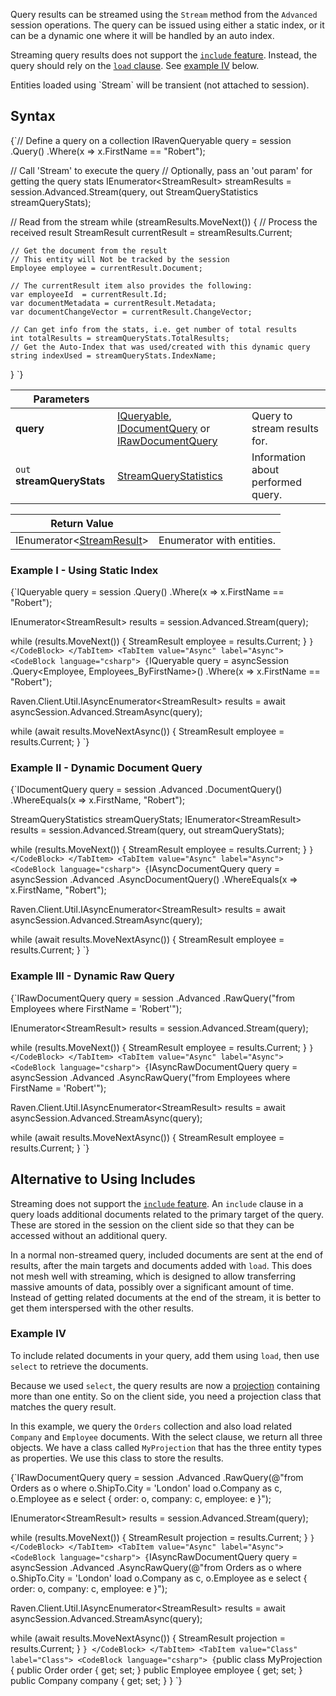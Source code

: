 
Query results can be streamed using the `Stream` method from the `Advanced` session operations. The query can be issued using either a static index, or it can be a dynamic one where it will be handled by an auto index.

Streaming query results does not support the [`include` feature](../../../client-api/how-to/handle-document-relationships.mdx#includes). 
Instead, the query should rely on the [`load` clause](../../../indexes/querying/what-is-rql.mdx#load). See 
[example IV](../../../client-api/session/querying/how-to-stream-query-results.mdx#example-iv) below.  

<Admonition type="info" title="">
Entities loaded using `Stream` will be transient (not attached to session).
</Admonition>

## Syntax

<TabItem value="stream_1" label="stream_1">
<CodeBlock language="csharp">
{`// Define a query on a collection
IRavenQueryable<Employee> query = session
    .Query<Employee>()
    .Where(x => x.FirstName == "Robert");

// Call 'Stream' to execute the query
// Optionally, pass an 'out param' for getting the query stats
IEnumerator<StreamResult<Employee>> streamResults = 
    session.Advanced.Stream(query, out StreamQueryStatistics streamQueryStats);

// Read from the stream
while (streamResults.MoveNext())
\{
    // Process the received result
    StreamResult<Employee> currentResult = streamResults.Current;
    
    // Get the document from the result
    // This entity will Not be tracked by the session
    Employee employee = currentResult.Document;
    
    // The currentResult item also provides the following:
    var employeeId  = currentResult.Id;
    var documentMetadata = currentResult.Metadata;
    var documentChangeVector = currentResult.ChangeVector;

    // Can get info from the stats, i.e. get number of total results
    int totalResults = streamQueryStats.TotalResults;
    // Get the Auto-Index that was used/created with this dynamic query
    string indexUsed = streamQueryStats.IndexName;
\}
`}
</CodeBlock>
</TabItem>

| Parameters | | |
| ------------- | ------------- | ----- |
| **query** | [IQueryable](../../../client-api/session/querying/how-to-query.mdx#sessionquery), [IDocumentQuery](../../../client-api/session/querying/how-to-query.mdx#sessionadvanceddocumentquery) or [IRawDocumentQuery](../../../client-api/session/querying/how-to-query.mdx#sessionadvancedrawquery) | Query to stream results for. |
| `out` **streamQueryStats** | [StreamQueryStatistics](../../../glossary/stream-query-statistics.mdx) | Information about performed query. |

| Return Value | |
| ------------- | ----- |
| IEnumerator&lt;[StreamResult](../../../glossary/stream-result.mdx)&gt; | Enumerator with entities. |

### Example I - Using Static Index

<Tabs groupId='languageSyntax'>
<TabItem value="Sync" label="Sync">
<CodeBlock language="csharp">
{`IQueryable<Employee> query = session
    .Query<Employee, Employees_ByFirstName>()
    .Where(x => x.FirstName == "Robert");

IEnumerator<StreamResult<Employee>> results = session.Advanced.Stream(query);

while (results.MoveNext())
{
    StreamResult<Employee> employee = results.Current;
}
`}
</CodeBlock>
</TabItem>
<TabItem value="Async" label="Async">
<CodeBlock language="csharp">
{`IQueryable<Employee> query = asyncSession
    .Query<Employee, Employees_ByFirstName>()
    .Where(x => x.FirstName == "Robert");

Raven.Client.Util.IAsyncEnumerator<StreamResult<Employee>> results = await asyncSession.Advanced.StreamAsync(query);

while (await results.MoveNextAsync())
{
    StreamResult<Employee> employee = results.Current;
}
`}
</CodeBlock>
</TabItem>
</Tabs>

### Example II - Dynamic Document Query

<Tabs groupId='languageSyntax'>
<TabItem value="Sync" label="Sync">
<CodeBlock language="csharp">
{`IDocumentQuery<Employee> query = session
    .Advanced
    .DocumentQuery<Employee>()
    .WhereEquals(x => x.FirstName, "Robert");

StreamQueryStatistics streamQueryStats;
IEnumerator<StreamResult<Employee>> results = session.Advanced.Stream(query, out streamQueryStats);

while (results.MoveNext())
{
    StreamResult<Employee> employee = results.Current;
}
`}
</CodeBlock>
</TabItem>
<TabItem value="Async" label="Async">
<CodeBlock language="csharp">
{`IAsyncDocumentQuery<Employee> query = asyncSession
    .Advanced
    .AsyncDocumentQuery<Employee>()
    .WhereEquals(x => x.FirstName, "Robert");

Raven.Client.Util.IAsyncEnumerator<StreamResult<Employee>> results = await asyncSession.Advanced.StreamAsync(query);

while (await results.MoveNextAsync())
{
    StreamResult<Employee> employee = results.Current;
}
`}
</CodeBlock>
</TabItem>
</Tabs>

### Example III - Dynamic Raw Query

<Tabs groupId='languageSyntax'>
<TabItem value="Sync" label="Sync">
<CodeBlock language="csharp">
{`IRawDocumentQuery<Employee> query = session
    .Advanced
    .RawQuery<Employee>("from Employees where FirstName = 'Robert'");

IEnumerator<StreamResult<Employee>> results = session.Advanced.Stream(query);

while (results.MoveNext())
{
    StreamResult<Employee> employee = results.Current;
}
`}
</CodeBlock>
</TabItem>
<TabItem value="Async" label="Async">
<CodeBlock language="csharp">
{`IAsyncRawDocumentQuery<Employee> query = asyncSession
    .Advanced
    .AsyncRawQuery<Employee>("from Employees where FirstName = 'Robert'");

Raven.Client.Util.IAsyncEnumerator<StreamResult<Employee>> results = await asyncSession.Advanced.StreamAsync(query);

while (await results.MoveNextAsync())
{
    StreamResult<Employee> employee = results.Current;
}
`}
</CodeBlock>
</TabItem>
</Tabs>

## Alternative to Using Includes

Streaming does not support the [`include` feature](../../../client-api/how-to/handle-document-relationships.mdx#includes). 
An `include` clause in a query loads additional documents related to the primary target of the query. 
These are stored in the session on the client side so that they can be accessed without an additional 
query.  

In a normal non-streamed query, included documents are sent at the end of results, after the 
main targets and documents added with `load`. This does not mesh well with streaming, which is 
designed to allow transferring massive amounts of data, possibly over a significant amount of time. 
Instead of getting related documents at the end of the stream, it is better to get them interspersed 
with the other results.  

### Example IV

To include related documents in your query, add them using `load`, then use `select` to 
retrieve the documents.  

Because we used `select`, the query results are now a [projection](../../../indexes/querying/projections.mdx) containing more than 
one entity. So on the client side, you need a projection class that matches the query result.  

In this example, we query the `Orders` collection and also load related `Company` and 
`Employee` documents. With the select clause, we return all three objects. We have a class 
called `MyProjection` that has the three entity types as properties. We use this class to 
store the results.  

<Tabs groupId='languageSyntax'>
<TabItem value="Sync" label="Sync">
<CodeBlock language="csharp">
{`IRawDocumentQuery<MyProjection> query = session
    .Advanced
    .RawQuery<MyProjection>(@"from Orders as o 
                            where o.ShipTo.City = 'London'
                            load o.Company as c, o.Employee as e
                            select {
                                order: o,
                                company: c,
                                employee: e
                            }");


IEnumerator<StreamResult<MyProjection>> results = session.Advanced.Stream(query);

while (results.MoveNext())
{
    StreamResult<MyProjection> projection = results.Current;
}
`}
</CodeBlock>
</TabItem>
<TabItem value="Async" label="Async">
<CodeBlock language="csharp">
{`IAsyncRawDocumentQuery<MyProjection> query = asyncSession
    .Advanced
    .AsyncRawQuery<MyProjection>(@"from Orders as o 
                                   where o.ShipTo.City = 'London'
                                   load o.Company as c, o.Employee as e
                                   select {
                                       order: o,
                                       company: c,
                                       employee: e
                                   }");


Raven.Client.Util.IAsyncEnumerator<StreamResult<MyProjection>> results = await asyncSession.Advanced.StreamAsync(query);

while (await results.MoveNextAsync())
{
    StreamResult<MyProjection> projection = results.Current;
}
`}
</CodeBlock>
</TabItem>
<TabItem value="Class" label="Class">
<CodeBlock language="csharp">
{`public class MyProjection
{
    public Order order { get; set; }
    public Employee employee { get; set; }
    public Company company { get; set; }
}
`}
</CodeBlock>
</TabItem>

</Tabs>


